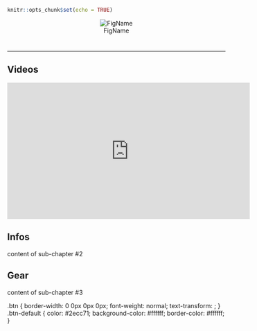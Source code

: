 

```r
knitr::opts_chunk$set(echo = TRUE)
```



<center>
![FigName](Couverture Somniorum 2019YTBE.jpeg)
</center>


# {.tabset .tabset-fade .tabset-pills}
***

## Videos
<iframe width="560" height="315" src="https://www.youtube.com/watch?v=RJOBr5nj6Y4" frameborder="0" allowfullscreen></iframe>
## Infos
content of sub-chapter #2

## Gear
content of sub-chapter #3

.btn {
    border-width: 0 0px 0px 0px;
    font-weight: normal;
    text-transform: ;
}
.btn-default {
    color: #2ecc71;
    background-color: #ffffff;
    border-color: #ffffff;
}

